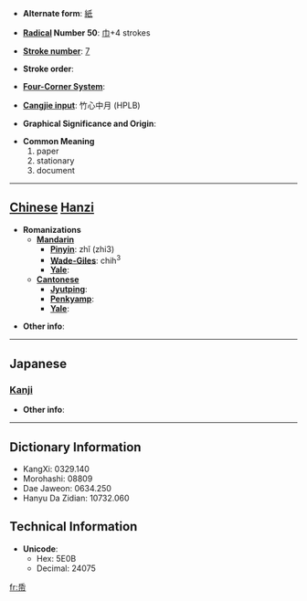 * '''Alternate form''': [[紙]]

* '''[[Wiktionary:Chinese radical index| Radical]] Number 50''': [[Wiktionary:Chinese radical index 巾|巾]]+4 strokes

* '''[[Wiktionary:Chinese total strokes index|Stroke number]]''': [[Wiktionary:Chinese total strokes index 7|7]]

* '''Stroke order''': 

* '''[[Wiktionary:Chinese four corner index|Four-Corner System]]''': 

* '''[[Wiktionary:Chinese Cangjie index|Cangjie input]]''': 竹心中月 (HPLB)

* '''Graphical Significance and Origin''': 

* '''Common Meaning'''
*#paper
*# stationary
*# document


----

== [[Chinese]] [[Hanzi]] ==

* '''Romanizations'''
** '''[[Mandarin]]'''
*** '''[[Pinyin]]''': zhǐ (zhi3)
*** '''[[Wade-Giles]]''': chih<sup>3</sup>
*** '''[[Yale]]''': 
** '''[[Cantonese]]'''
*** '''[[Jyutping]]''':
*** '''[[Penkyamp]]''': 
*** '''[[Yale]]''': 

* '''Other info''': 

----

==Japanese==
===[[Kanji]]===
{{kanji|on readings=[[し]] (shi)
|kun readings=[[かみ]] (kami)
}}

* '''Other info''':  

----

== Dictionary Information ==

* KangXi: 0329.140
* Morohashi: 08809
* Dae Jaweon: 0634.250
* Hanyu Da Zidian: 10732.060

== Technical Information ==

* '''Unicode''':
** Hex: 5E0B
** Decimal: 24075

[[fr:帋]]